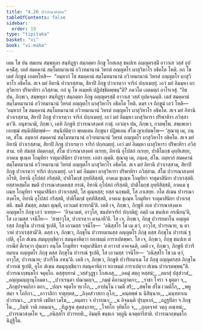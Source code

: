 ```yaml
---
title: "4.26 ปวารณาสงฺคห"
tableOfContents: false
sidebar:
  order: 19
type: "tipitaka"
basket: "vi"
book: "vi-maha"
---
```



<DynamicBreadcrumb />

<Division number="241" book="vi-maha">

<Paragraph number="1111" book="vi-maha">
เตน โข ปน สมเยน สมฺพหุลา สนฺทิฏฺฐา สมฺภตฺตา ภิกฺขู โกสเลสุ ชนปเท อญฺญตรสฺมิํ อาวาเส วสฺสํ อุปคจฺฉิํสุ. เตสํ สมคฺคานํ สมฺโมทมานานํ อวิวทมานานํ วิหรตํ อญฺญตโร ผาสุวิหาโร อธิคโต โหติ. อถ โข เตสํ ภิกฺขูนํ เอตทโหสิ—  “อมฺหากํ โข สมคฺคานํ สมฺโมทมานานํ อวิวทมานานํ วิหรตํ อญฺญตโร ผาสุวิหาโร อธิคโต. สเจ มยํ อิทานิ ปวาเรสฺสาม, สิยาปิ ภิกฺขู ปวาเรตฺวา จาริกํ ปกฺกเมยฺยุํ. เอวํ มยํ อิมมฺหา ผาสุวิหารา ปริพาหิรา ภวิสฺสาม. กถํ นุ โข อเมฺหหิ ปฏิปชฺชิตพฺพนฺ”ติ? ภควโต เอตมตฺถํ อาโรเจสุํ.
</Paragraph>

<Paragraph number="1112" book="vi-maha">
“อิธ ปน, ภิกฺขเว, สมฺพหุลา สนฺทิฏฺฐา สมฺภตฺตา ภิกฺขู อญฺญตรสฺมิํ อาวาเส วสฺสํ อุปคจฺฉนฺติ. เตสํ สมคฺคานํ สมฺโมทมานานํ อวิวทมานานํ วิหรตํ อญฺญตโร ผาสุวิหาโร อธิคโต โหติ. ตตฺร เจ ภิกฺขูนํ เอวํ โหติ—  ‘อมฺหากํ โข สมคฺคานํ สมฺโมทมานานํ อวิวทมานานํ วิหรตํ อญฺญตโร ผาสุวิหาโร อธิคโต. สเจ มยํ อิทานิ ปวาเรสฺสาม, สิยาปิ ภิกฺขู ปวาเรตฺวา จาริกํ ปกฺกเมยฺยุํ. เอวํ มยํ อิมมฺหา ผาสุวิหารา ปริพาหิรา ภวิสฺสามา’ติ. อนุชานามิ, ภิกฺขเว, เตหิ ภิกฺขูหิ ปวารณาสงฺคหํ กาตุํ. เอวญฺจ ปน, ภิกฺขเว, กาตพฺโพ. สพฺเพเหว เอกชฺฌํ สนฺนิปติตพฺพํ—  สนฺนิปติตฺวา พฺยตฺเตน ภิกฺขุนา ปฏิพเลน สํโฆ ญาเปตพฺโพ—
</Paragraph>

<Paragraph number="1113" book="vi-maha">
‘สุณาตุ เม, ภนฺเต, สํโฆ. อมฺหากํ สมคฺคานํ สมฺโมทมานานํ อวิวทมานานํ วิหรตํ อญฺญตโร ผาสุวิหาโร อธิคโต. สเจ มยํ อิทานิ ปวาเรสฺสาม, สิยาปิ ภิกฺขู ปวาเรตฺวา จาริกํ ปกฺกเมยฺยุํ. เอวํ มยํ อิมมฺหา ผาสุวิหารา ปริพาหิรา ภวิสฺสาม. ยทิ สํฆสฺส ปตฺตกลฺลํ, สํโฆ ปวารณาสงฺคหํ กเรยฺย, อิทานิ อุโปสถํ กเรยฺย, ปาติโมกฺขํ อุทฺทิเสยฺย, อาคเม ชุเณฺห โกมุทิยา จาตุมาสินิยา ปวาเรยฺย. เอสา ญตฺติ.
</Paragraph>

<Paragraph number="1114" book="vi-maha">
สุณาตุ เม, ภนฺเต, สํโฆ. อมฺหากํ สมคฺคานํ สมฺโมทมานานํ อวิวทมานานํ วิหรตํ อญฺญตโร ผาสุวิหาโร อธิคโต. สเจ มยํ อิทานิ ปวาเรสฺสาม, สิยาปิ ภิกฺขู ปวาเรตฺวา จาริกํ ปกฺกเมยฺยุํ. เอวํ มยํ อิมมฺหา ผาสุวิหารา ปริพาหิรา ภวิสฺสาม. สํโฆ ปวารณาสงฺคหํ กโรติ, อิทานิ อุโปสถํ กริสฺสติ, ปาติโมกฺขํ อุทฺทิสิสฺสติ, อาคเม ชุเณฺห โกมุทิยา จาตุมาสินิยา ปวาเรสฺสติ. ยสฺสายสฺมโต ขมติ ปวารณาสงฺคหสฺส กรณํ, อิทานิ อุโปสถํ กริสฺสติ, ปาติโมกฺขํ อุทฺทิสิสฺสติ, อาคเม ชุเณฺห โกมุทิยา จาตุมาสินิยา ปวาเรสฺสติ, โส ตุณฺหสฺส; ยสฺส นกฺขมติ, โส ภาเสยฺย.
</Paragraph>

<Paragraph number="1115" book="vi-maha">
กโต สํเฆน ปวารณาสงฺคโห, อิทานิ อุโปสถํ กริสฺสติ, ปาติโมกฺขํ อุทฺทิสิสฺสติ, อาคเม ชุเณฺห โกมุทิยา จาตุมาสินิยา ปวาเรสฺสติ. ขมติ สํฆสฺส, ตสฺมา ตุณฺหี, เอวเมตํ ธารยามี’ติ.
</Paragraph>

<Paragraph number="1116" book="vi-maha">
เตหิ เจ, ภิกฺขเว, ภิกฺขูหิ กเต ปวารณาสงฺคเห อญฺญตโร ภิกฺขุ เอวํ วเทยฺย—  ‘อิจฺฉามหํ, อาวุโส, ชนปทจาริกํ ปกฺกมิตุํ; อตฺถิ เม ชนปเท กรณียนฺ’ติ, โส เอวมสฺส วจนีโย—  ‘สาธาวุโส, ปวาเรตฺวา คจฺฉาหี’ติ. โส เจ, ภิกฺขเว, ภิกฺขุ ปวารยมาโน อญฺญตรสฺส ภิกฺขุโน ปวารณํ ฐเปติ, โส เอวมสฺส วจนีโย—  ‘อนิสฺสโร โข เม ตฺวํ, อาวุโส, ปวารณาย, น ตาวาหํ ปวาเรสฺสามี’ติ. ตสฺส เจ, ภิกฺขเว, ภิกฺขุโน ปวารยมานสฺส อญฺญตโร ภิกฺขุ ตสฺส ภิกฺขุโน ปวารณํ ฐเปติ, อุโภ สํเฆน สมนุยุญฺชิตฺวา สมนุคาหิตฺวา ยถาธมฺมํ การาเปตพฺพา. โส เจ, ภิกฺขเว, ภิกฺขุ ชนปเท ตํ กรณียํ ตีเรตฺวา ปุนเทว อนฺโต โกมุทิยา จาตุมาสินิยา ตํ อาวาสํ อาคจฺฉติ, เตหิ เจ, ภิกฺขเว, ภิกฺขูหิ ปวาริยมาเน อญฺญตโร ภิกฺขุ ตสฺส ภิกฺขุโน ปวารณํ ฐเปติ, โส เอวมสฺส วจนีโย—  ‘อนิสฺสโร โข เม ตฺวํ, อาวุโส, ปวารณาย; ปวาริโต อหนฺ’ติ. เตหิ เจ, ภิกฺขเว, ภิกฺขูหิ ปวาริยมาเน โส ภิกฺขุ อญฺญตรสฺส ภิกฺขุโน ปวารณํ ฐเปติ, อุโภ สํเฆน สมนุยุญฺชิตฺวา สมนุคาหิตฺวา ยถาธมฺมํ การาเปตฺวา สํเฆน ปวาเรตพฺพนฺ”ติ.

</Paragraph>
</Division>

<Paragraph number="1117" type="center" book="vi-maha">
ปวารณากฺขนฺธโก จตุตฺโถ.



</Paragraph>

<Paragraph number="1118" type="center" book="vi-maha">
ตสฺสุทฺทานํ


</Paragraph>

<Paragraph number="1119" type="verses" book="vi-maha">
_วสฺสํวุฏฺฐา โกสเลสุ,_  
_อคมุํ สตฺถุ ทสฺสนํ;_  
_อผาสุํ ปสุสํวาสํ,_  
_อญฺญมญฺญานุโลมตา._  

</Paragraph>

<Paragraph number="1120" type="verses" book="vi-maha">
_ปวาเรนฺตา ปณามญฺจ,_  
_กมฺมํ คิลานญาตกา;_  
_ราชา โจรา จ ธุตฺตา จ,_  
_ภิกฺขุปจฺจตฺถิกา ตถา._  

</Paragraph>

<Paragraph number="1121" type="verses" book="vi-maha">
_ปญฺจ จตุตโย ทฺเวโก,_  
_อาปนฺโน เวมตี สริ;_  
_สพฺโพ สํโฆ เวมติโก,_  
_พหู สมา จ โถกิกา._  

</Paragraph>

<Paragraph number="1122" type="verses" book="vi-maha">
_อาวาสิกา จาตุทฺทส,_  
_ลิงฺคสํวาสกา อุโภ;_  
_คนฺตพฺพํ น นิสินฺนาย,_  
_ฉนฺททาเน ปวารณา._  

</Paragraph>

<Paragraph number="1123" type="verses" book="vi-maha">
_สวเรหิ เขปิตา เมโฆ,_  
_อนฺตรา จ ปวารณา;_  
_น อิจฺฉนฺติ ปุรมฺหากํ,_  
_อฏฺฐปิตา จ ภิกฺขุโน._  

</Paragraph>

<Paragraph number="1124" type="verses" book="vi-maha">
_กิมฺหิ วาติ กตมญฺจ,_  
_ทิฏฺเฐน สุตสงฺกาย;_  
_โจทโก จุทิตโก จ,_  
_ถุลฺลจฺจยํ วตฺถุ ภณฺฑนํ;_  
_ปวารณาสงฺคโห จ,_  
_อนิสฺสโร ปวารเยติ._  


</Paragraph>

<Paragraph number="1125" type="center" book="vi-maha">
อิมมฺหิ ขนฺธเก วตฺถูนิ ฉจตฺตารีสาติ.



</Paragraph>

<Paragraph number="1126" type="center" book="vi-maha">
ปวารณากฺขนฺธโก นิฏฺฐิโต.
</Paragraph>